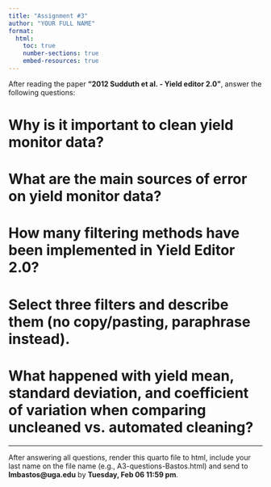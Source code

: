 ```yaml
---
title: "Assignment #3"
author: "YOUR FULL NAME"
format:
  html:
    toc: true
    number-sections: true
    embed-resources: true
---
```


After reading the paper **"2012 Sudduth et al. - Yield editor 2.0"**, answer the following questions:  

# Why is it important to clean yield monitor data?  


# What are the main sources of error on yield monitor data?  


# How many filtering methods have been implemented in Yield Editor 2.0?  

# Select three filters and describe them (no copy/pasting, paraphrase instead).  

# What happened with yield mean, standard deviation, and coefficient of variation when comparing uncleaned vs. automated cleaning?  

---

After answering all questions, render this quarto file to html, include your last name on the file name (e.g., A3-questions-Bastos.html) and send to **lmbastos@uga.edu** by **Tuesday, Feb 06 11:59 pm**.  






